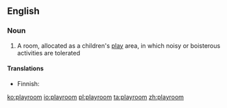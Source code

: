 ==English==

===Noun===
{{en-noun}}

# A room, allocated as a children's [[play]] area, in which noisy or boisterous activities are tolerated

====Translations====
{{trans-top|room dedicated for playing}}
* Finnish: {{t|fi|leikkihuone}}
{{trans-mid}}
{{trans-bottom}}

[[ko:playroom]]
[[io:playroom]]
[[pl:playroom]]
[[ta:playroom]]
[[zh:playroom]]